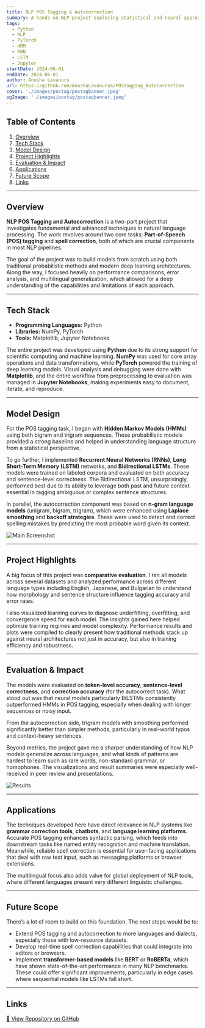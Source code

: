 ```yaml
---
title: NLP POS Tagging & Autocorrection
summary: A hands-on NLP project exploring statistical and neural approaches to POS tagging and spell correction. Implemented in Python with PyTorch and evaluated across multiple languages.
tags:
  - Python
  - NLP
  - PyTorch
  - HMM
  - RNN
  - LSTM
  - Jupyter
startDate: 2024-06-01
endDate: 2024-06-01
author: Anusha Lavanuru
url: https://github.com/AnushaLavanuru5/POSTagging_AutoCorrection
cover: './images/postag/postagbanner.jpeg'
ogImage: './images/postag/postagbanner.jpeg'
---
```


## Table of Contents

1. [Overview](#overview)
2. [Tech Stack](#tech-stack)
3. [Model Design](#model-design)
4. [Project Highlights](#project-highlights)
5. [Evaluation & Impact](#evaluation--impact)
6. [Applications](#applications)
7. [Future Scope](#future-scope)
8. [Links](#links)

---

## Overview

**NLP POS Tagging and Autocorrection** is a two-part project that investigates fundamental and advanced techniques in natural language processing. The work revolves around two core tasks: **Part-of-Speech (POS) tagging** and **spell correction**, both of which are crucial components in most NLP pipelines.

The goal of the project was to build models from scratch using both traditional probabilistic methods and modern deep learning architectures. Along the way, I focused heavily on performance comparisons, error analysis, and multilingual generalization, which allowed for a deep understanding of the capabilities and limitations of each approach.

---

## Tech Stack

- **Programming Languages:** Python  
- **Libraries:** NumPy, PyTorch  
- **Tools:** Matplotlib, Jupyter Notebooks

The entire project was developed using **Python** due to its strong support for scientific computing and machine learning. **NumPy** was used for core array operations and data transformations, while **PyTorch** powered the training of deep learning models. Visual analysis and debugging were done with **Matplotlib**, and the entire workflow  from preprocessing to evaluation  was managed in **Jupyter Notebooks**, making experiments easy to document, iterate, and reproduce.

---

## Model Design

For the POS tagging task, I began with **Hidden Markov Models (HMMs)** using both bigram and trigram sequences. These probabilistic models provided a strong baseline and helped in understanding language structure from a statistical perspective.

To go further, I implemented **Recurrent Neural Networks (RNNs)**, **Long Short-Term Memory (LSTM)** networks, and **Bidirectional LSTMs**. These models were trained on labeled corpora and evaluated on both accuracy and sentence-level correctness. The Bidirectional LSTM, unsurprisingly, performed best due to its ability to leverage both past and future context  essential in tagging ambiguous or complex sentence structures.

In parallel, the autocorrection component was based on **n-gram language models** (unigram, bigram, trigram), which were enhanced using **Laplace smoothing** and **backoff strategies**. These were used to detect and correct spelling mistakes by predicting the most probable word given its context.

![Main Screenshot](./images/postag/postagmain.png)

---

## Project Highlights

A big focus of this project was **comparative evaluation**. I ran all models across several datasets and analyzed performance across different language types  including English, Japanese, and Bulgarian  to understand how morphology and sentence structure influence tagging accuracy and error rates.

I also visualized learning curves to diagnose underfitting, overfitting, and convergence speed for each model. The insights gained here helped optimize training regimes and model complexity. Performance results and plots were compiled to clearly present how traditional methods stack up against neural architectures  not just in accuracy, but also in training efficiency and robustness.

---

## Evaluation & Impact

The models were evaluated on **token-level accuracy**, **sentence-level correctness**, and **correction accuracy** (for the autocorrect task). What stood out was that neural models  particularly BiLSTMs  consistently outperformed HMMs in POS tagging, especially when dealing with longer sequences or noisy input.

From the autocorrection side, trigram models with smoothing performed significantly better than simpler methods, particularly in real-world typos and context-heavy sentences.

Beyond metrics, the project gave me a sharper understanding of how NLP models generalize across languages, and what kinds of patterns are hardest to learn  such as rare words, non-standard grammar, or homophones. The visualizations and result summaries were especially well-received in peer review and presentations.

![Results](./images/postag/postagresults.png)

---

## Applications

The techniques developed here have direct relevance in NLP systems like **grammar correction tools**, **chatbots**, and **language learning platforms**. Accurate POS tagging enhances syntactic parsing, which feeds into downstream tasks like named entity recognition and machine translation. Meanwhile, reliable spell correction is essential for user-facing applications that deal with raw text input, such as messaging platforms or browser extensions.

The multilingual focus also adds value for global deployment of NLP tools, where different languages present very different linguistic challenges.

---

## Future Scope

There’s a lot of room to build on this foundation. The next steps would be to:

- Extend POS tagging and autocorrection to more languages and dialects, especially those with low-resource datasets.
- Develop real-time spell correction capabilities that could integrate into editors or browsers.
- Implement **transformer-based models** like **BERT** or **RoBERTa**, which have shown state-of-the-art performance in many NLP benchmarks. These could offer significant improvements, particularly in edge cases where sequential models like LSTMs fall short.

---

## Links

[🔗 View Repository on GitHub](https://github.com/AnushaLavanuru5/POSTagging_AutoCorrection)
